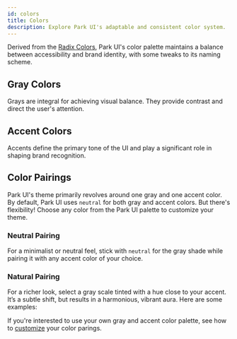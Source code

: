 ```yaml
---
id: colors
title: Colors
description: Explore Park UI's adaptable and consistent color system.
---
```



Derived from the [Radix Colors](https://www.radix-ui.com/colors), Park UI's color palette maintains a balance between
accessibility and brand identity, with some tweaks to its naming scheme.

## Gray Colors

Grays are integral for achieving visual balance. They provide contrast and direct the user's attention.

<ColorGrid type="gray" />

## Accent Colors

Accents define the primary tone of the UI and play a significant role in shaping brand recognition.

<ColorGrid type="accent" />

## Color Pairings

Park UI's theme primarily revolves around one gray and one accent color. By default, Park UI uses `neutral` for both
gray and accent colors. But there's flexibility! Choose any color from the Park UI palette to customize your theme.

### Neutral Pairing

For a minimalist or neutral feel, stick with `neutral` for the gray shade while pairing it with any accent color of your
choice.

### Natural Pairing

For a richer look, select a gray scale tinted with a hue close to your accent. It’s a subtle shift, but results in a
harmonious, vibrant aura. Here are some examples:

<ColorPairings />

If you're interested to use your own gray and accent color palette, see how to
[customize](/docs/tailwind/theme/customize#custom-color-palette) your color parings.
